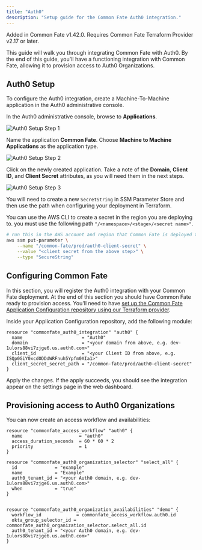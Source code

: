 ```yaml
---
title: "Auth0"
description: "Setup guide for the Common Fate Auth0 integration."
---
```



<Aside>
  Added in Common Fate v1.42.0. Requires Common Fate Terraform Provider v2.17 or
  later.
</Aside>

This guide will walk you through integrating Common Fate with Auth0. By the end of this guide, you'll have a functioning integration with Common Fate, allowing it to provision access to Auth0 Organizations.

## Auth0 Setup

To configure the Auth0 integration, create a Machine-To-Machine application in the Auth0 administrative console.

In the Auth0 administrative console, browse to **Applications**.

![Auth0 Setup Step 1](/images/auth0/setup-1.png)

Name the application **Common Fate**. Choose **Machine to Machine Applications** as the application type.

![Auth0 Setup Step 2](/images/auth0/setup-2.png)

Click on the newly created application. Take a note of the **Domain**, **Client ID**, and **Client Secret** attributes, as you will need them in the next steps.

![Auth0 Setup Step 3](/images/auth0/setup-3.png)

You will need to create a new `SecretString` in SSM Parameter Store and then use the path when configuring your deployment in Terraform.

You can use the AWS CLI to create a secret in the region you are deploying to. you must use the following path `"/<namespace>/<stage>/<secret name>"`.

```bash
# run this in the AWS account and region that Common Fate is deployed to
aws ssm put-parameter \
    --name "/common-fate/prod/auth0-client-secret" \
    --value "<client secret from the above step>" \
    --type "SecureString"
```

## Configuring Common Fate

In this section, you will register the Auth0 integration with your Common Fate deployment. At the end of this section you should have Common Fate ready to provision access. You'll need to have [set up the Common Fate Application Configuration repository using our Terraform provider](/config/terraform).

Inside your Application Configuration repository, add the following module:

```hcl
resource "commonfate_auth0_integration" "auth0" {
  name                      = "Auth0"
  domain                    = "<your domain from above, e.g. dev-1ulors88vi7zjge6.us.auth0.com>"
  client_id                 = "<your Client ID from above, e.g. ISQp0GiY0xcdODDdWRFnuh5Ypfm0XIa1>"
  client_secret_secret_path = "/common-fate/prod/auth0-client-secret"
}
```

Apply the changes. If the apply succeeds, you should see the integration appear on the settings page in the web dashboard.

## Provisioning access to Auth0 Organizations

You can now create an access workflow and availabilities:

```hcl
resource "commonfate_access_workflow" "auth0" {
  name                     = "auth0"
  access_duration_seconds  = 60 * 60 * 2
  priority                 = 1
}

resource "commonfate_auth0_organization_selector" "select_all" {
  id              = "example"
  name            = "Example"
  auth0_tenant_id = "<your Auth0 domain, e.g. dev-1ulors88vi7zjge6.us.auth0.com>"
  when            = "true"
}


resource "commonfate_auth0_organization_availabilities" "demo" {
  workflow_id             = commonfate_access_workflow.auth0.id
  okta_group_selector_id = commonfate_auth0_organization_selector.select_all.id
  auth0_tenant_id = "<your Auth0 domain, e.g. dev-1ulors88vi7zjge6.us.auth0.com>"
}
```
